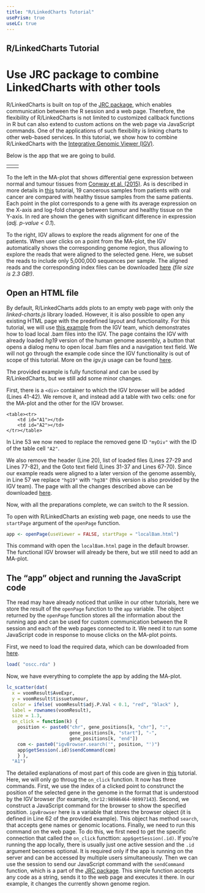 ```yaml
---
title: "R/LinkedCharts Tutorial"
usePrism: true
useLC: true
---
```


<!-- From the parent directory only! -->
<!-- knitr::knit("igv/igv.Rmd", "igv.md") -->

## R/LinkedCharts Tutorial
# Use JRC package to combine LinkedCharts with other tools

R/LinkedCharts is built on top of the [JRC package](https://CRAN.R-project.org/package=jrc), which enables communication between the R session and a web page. Therefore, the flexibility of R/LinkedCharts is not limited to customized callback functions in R but can also extend to custom actions on the web page via JavaScript commands. One of the applications of such flexibility is linking charts to other web-based services. In this tutorial, we show how to combine R/LinkedCharts with the [Integrative Genomic Viewer (IGV)](https://software.broadinstitute.org/software/igv/).

Below is the app that we are going to build.

<script type="text/javascript" src = "igv/oscc_no_counts.js"></script>
<script type="text/javascript" src = "igv/igv.min.js"></script>
<div id = "top">
<table>
   <tr>
      <td id = "A1"></td>
      <td id = "A2"></td>
   </tr>
</table>
</div>		
<script type="text/javascript" src="igv/full_app.js"></script>

To the left in the MA-plot that shows differential gene expression between normal and tumour tissues from <a href="https://doi.org/10.18632/oncotarget.5529">Conway et al. (2015)</a>. As is described in more details in [this](oscc.md) tutorial, 19 cancerous samples
from patients with oral cancer are compared with healthy tissue samples from the same patients. Each point in the plot corresponds to a gene with its 
average expression on the X-axis and log-fold change between tumour and healthy tissue on the Y-axis. In red are shown the genes with significant difference
in expression (*adj. p-value < 0.1*).

To the right, IGV allows to explore the reads alignment for one of the patients. When user clicks on a point from the MA-plot, the IGV automatically shows the corresponding genome region, thus allowing to explore the reads that were aligned to the selected gene. Here, we subset the reads to include only 5,000,000 
sequences per sample. The aligned reads and the corresponding index files can be downloaded [here](https://papagei.bioquant.uni-heidelberg.de/sveta/oscc_bam/oscc_bam.zip) *(file size is 2.3 GB!)*.

## Open an HTML file

By default, R/LinkedCharts adds plots to an empty web page with only the *linked-charts.js* library loaded.
However, it is also possible to open any existing HTML page with the predefined layout and functionality.
For this tutorial, we will use [this example](https://igv.org/web/release/2.2.2/examples/localBam.html) from the IGV team, 
which demonstrates how to load local .bam files into the IGV. The page contains the IGV with already loaded *hg19* version of
the human genome assembly, a button that opens a dialog menu to open local .bam files and a navigation text field. We will not
go through the example code since the IGV functionality is out of scope of this tutorial. More on the *igv.js* usage can be found
[here](https://github.com/igvteam/igv.js/).

The provided example is fully functional and can be used by R/LinkedCharts, but we still add some minor changes.

First, there is a `<div>` container to which the IGV browser will be added (Lines 41-42). We remove it, and instead add a table with two cells:
one for the MA-plot and the other for the IGV browser.

```
<table><tr>
    <td id="A1"></td>
    <td id="A2"></td>
</tr></table>
```

In Line 53 we now need to replace the removed gene ID `"myDiv"` with the ID of the table cell `"A2"`.

We also remove the header (Line 20), list of loaded files (Lines 27-29 and Lines 77-82), and the Goto text field (Lines 31-37 and Lines 67-70). Since our example reads were aligned to a later version of the genome assembly, in Line 57 we replace `"hg19"` with `"hg38"` (this version is also provided by the IGV team). The page with all the changes described above can be downloaded [here](igv/localBam.html).

Now, with all the preparations complete, we can switch to the R session.

To open with R/LinkedCharts an existing web page, one needs to use the `startPage` argument of the `openPage` function.

```r
app <- openPage(useViewer = FALSE, startPage = "localBam.html")
```

This command with open the `localBam.html` page in the default browser. The functional IGV browser will already be there, but we still need to add 
an MA-plot.

## The "app" object and running the JavaScript code

The read may have already noticed that unlike in our other tutorials, here we store the result of the `openPage` function to the `app` variable.
The object returned by the `openPage` function stores all the information about the running app and can be used for custom communication between 
the R session and each of the web pages connected to it. We need it to run some JavaScript code in response to mouse clicks on the MA-plot points.

First, we need to load the required data, which can be downloaded from [here](igv/oscc.rda).

```r
load( "oscc.rda" )
```

Now, we have everything to complete the app by adding the MA-plot. 

```r
lc_scatter(dat(
  x = voomResult$AveExpr,
  y = voomResult$tissuetumour,
  color = ifelse( voomResult$adj.P.Val < 0.1, "red", "black" ),
  label = rownames(voomResult),
  size = 1.3,
  on_click = function(k) {
    position <- paste0("chr", gene_positions[k, "chr"], ":", 
                       gene_positions[k, "start"], "-", 
                       gene_positions[k, "end"])
    com <- paste0("igvBrowser.search('", position, "')")
    app$getSession(.id)$sendCommand(com)
    } ),
  "A1")
```

The detailed explanations of most part of this code are given in [this](oscc.md) tutorial. Here, we will only go throug 
the `on_click` function. It now has three commands. First, we use the index of a clicked point to construnct the position
of the selected gene in the genome in the format that is understood by the IGV browser (for example, `chr12:98986464-98997143`).
Second, we construct a JavaScript command for the browser to show the specified position. `igvBrowser` here is a variable that
stores the browser object (it is defined in Line 62 of the provided example). This object has method `search`, that accepts gene names
or genomic locations. Finally, we need to run this command on the web page. To do this, we first need to get the specific connection 
that called the `on_click` functtion: `app$getSession(.id)`. If you're running the app locally, there is usually just one active session
and the `.id` argument becomes optional. It is required only if the app is running on the server and can be accessed by multiple users 
simultaneously. Then we can use the session to send our JavaScript command with the `sendCommand` function, which is a part of the [JRC package](https://CRAN.R-project.org/package=jrc). This simple function accepts any code as a string, sends it to the web page and executes it there.
In our example, it changes the currently shown genome region.